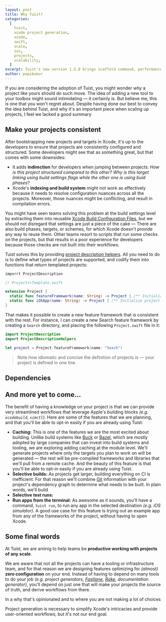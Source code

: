 ```yaml
---
layout: post
title: Why Tuist?
categories:
  [
    tuist,
    xcode project generation,
    xcode,
    swift,
    scale,
    ios,
    projects,
    scalability,
  ]
excerpt: Tuist's new version 1.5.0 brings scaffold command, performance improvements and Mint support
author: pepibumur
---
```


If you are considering the adoption of Tuist,
you might wonder _why_ a project like yours should do such move.
The idea of adding a new tool to your toolbox might sound intimidating ―
it certainly is.
But believe me,
this is one that you won't regret about.
Despite having done our best to convey the idea behind Tuist,
and why it's an important piece when scaling up projects,
I feel we lacked a good summary

## Make your projects consistent

After bootstrapping new projects and targets in Xcode,
it's up to the developers to ensure that projects are consistently configured and structured.
Some developers might see that as something great,
but that comes with some downsides:

- It adds **indirection** for developers when jumping between projects: _How is this project structured compared to this other?_ _Why is this target linking using build settings flags while the other one is using buid phases?_
- Xcode's **indexing and build system** might not work as effectively because it needs to resolve configuration nuances across all the projects.
  Moreover, those nuances might be conflicting, and result in compilation errors.

You might have seen teams solving this problem at the build settings level by extracting them into reusable [Xcode Build Configuration Files](https://nshipster.com/xcconfig/),
but we should not disregard that settings are just a piece of the cake ―
There are also build phases, targets, or schemes, for which Xcode doesn't provide any way to reuse them.
Other teams resort to scripts that run some checks on the projects,
but that results in a poor experience for developers because those checks are not built into their workflows.

Tuist solves this by providing [project description helpers](/docs/usage/helpers/).
All you need to do is to define what types of projects are supported,
and codify them into functions that return templated projects:

```swift
imporrt ProjectDescription

// Projects+Template.swift

extension Project {
  static func featureFramework(name: String) -> Project { /** Initialize project **/ }
  static func iOSApp(name: String) -> Project { /** Initialize project **/ }
}
```

That makes it possible to create a new feature framework that is consistent with the rest.
For instance,
I can create a new Search feature framework by creating a `Search` directory,
and placing the following `Project.swift` file in it:

```swift
import ProjectDescription
import ProjectDescriptionHelpers

let project = Project.featureFramework(name: "Seach")
```

> Note how idiomatic and concise the definition of projects is ― your project is defined in one line.

## Dependencies

## And more yet to come...

The benefit of having a knowledge on your project is that we can provide very streamlined workflows that leverage Apple's building blocks _(e.g. `xcodebuild`, `simctl`)_.
Here are some of the features that we are planning,
and that you'll be able to opt-in easily if you are already using Tuist:

- **Caching:** This is one of the features we are the most excited about building.
  Unlike build systems like [Buck](https://github.com/facebook/buck) or [Bazel](https://bazel.build/),
  which are mostly adopted by large companies that can invest into build systems and tooling,
  we are exploring adding caching at the module level.
  We'll generate projects where only the targets you plan to work on will be generated ―
  the rest will be pre-compiled frameworks and libraries that we'll pull from a remote cache.
  And the beauty of this feature is that you'll be able to opt-in easily if you are already using Tuist.
- **Selective builds:** As projects get larger, building everything on CI is inefficient.
  For that reason we'll combine [Git](https://git-scm.com/) information with your project's dependency graph to determine what needs to be built.
  In plain words, we'll build
- **Selective test runs:**
- **Run apps from the terminal:** As awesome as it sounds,
  you'll have a command,
  `tuist run`,
  to run any app in the selected destination _(e.g. iOS simulator)_.
  A good use case for this feature is trying out an example app from any of the frameworks of the project,
  without having to open Xcode.

## Some final words

At Tuist, we are aminig to help teams be **productive working with projects of any scale**.

We are aware that not all the projects can have a tooling or infrastructure team,
and for that reason we are designing features optimizing for _(almost)_ **zero configuration** on your end.
Instead of having to depend on many tools to do your job _(e.g. project generators, [Fastlane](https://docs.fastlane.tools/), [Rake](https://github.com/ruby/rake), documentation generator)_,
you'll depend on just one that will make your projects the source of truth,
and derive workflows from there.

In a why that's opinionated and to where you are not making a lot of choices

Project generation is necessary to simplify Xcode's intricacies and provide user-oriented workflows,
but it's not our end goal.
